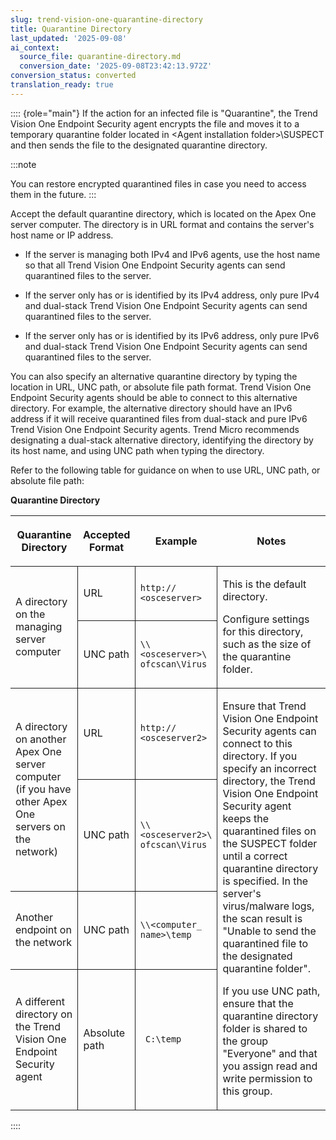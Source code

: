 ```yaml
---
slug: trend-vision-one-quarantine-directory
title: Quarantine Directory
last_updated: '2025-09-08'
ai_context:
  source_file: quarantine-directory.md
  conversion_date: '2025-09-08T23:42:13.972Z'
conversion_status: converted
translation_ready: true
---
```


:::: {role="main"}
If the action for an infected file is "Quarantine", the Trend Vision One Endpoint Security agent encrypts the file and moves it to a temporary quarantine folder located in \<Agent installation folder\>\SUSPECT and then sends the file to the designated quarantine directory.

:::note

You can restore encrypted quarantined files in case you need to access them in the future.
:::

Accept the default quarantine directory, which is located on the Apex One server computer. The directory is in URL format and contains the server's host name or IP address.

- If the server is managing both IPv4 and IPv6 agents, use the host name so that all Trend Vision One Endpoint Security agents can send quarantined files to the server.

- If the server only has or is identified by its IPv4 address, only pure IPv4 and dual-stack Trend Vision One Endpoint Security agents can send quarantined files to the server.

- If the server only has or is identified by its IPv6 address, only pure IPv6 and dual-stack Trend Vision One Endpoint Security agents can send quarantined files to the server.

You can also specify an alternative quarantine directory by typing the location in URL, UNC path, or absolute file path format. Trend Vision One Endpoint Security agents should be able to connect to this alternative directory. For example, the alternative directory should have an IPv6 address if it will receive quarantined files from dual-stack and pure IPv6 Trend Vision One Endpoint Security agents. Trend Micro recommends designating a dual-stack alternative directory, identifying the directory by its host name, and using UNC path when typing the directory.

Refer to the following table for guidance on when to use URL, UNC path, or absolute file path:

**Quarantine Directory**

<table>
<colgroup>
<col style="width: 22%" />
<col style="width: 14%" />
<col style="width: 24%" />
<col style="width: 40%" />
</colgroup>
<thead>
<tr>
<th><p>Quarantine Directory</p></th>
<th><p>Accepted Format</p></th>
<th><p>Example</p></th>
<th><p>Notes</p></th>
</tr>
</thead>
<tbody>
<tr>
<td rowspan="2" style="border-bottom-width: 1px; border-bottom-style: solid; border-right-width: 1px; border-right-style: solid"><p>A directory on the managing server computer</p></td>
<td style="border-bottom-width: 1px; border-bottom-style: solid; border-right-width: 1px; border-right-style: solid"><p>URL</p></td>
<td style="border-bottom-width: 1px; border-bottom-style: solid; border-right-width: 1px; border-right-style: solid"><p><code>http:// &lt;osceserver&gt;</code></p></td>
<td rowspan="2" style="border-bottom-width: 1px; border-bottom-style: solid"><p>This is the default directory.</p>
<p>Configure settings for this directory, such as the size of the quarantine folder.</p></td>
</tr>
<tr>
<td style="border-bottom-width: 1px; border-bottom-style: solid; border-right-width: 1px; border-right-style: solid"><p>UNC path</p></td>
<td style="border-bottom-width: 1px; border-bottom-style: solid; border-right-width: 1px; border-right-style: solid"><p><code>\\&lt;osceserver&gt;\ ofcscan\Virus</code></p></td>
</tr>
<tr>
<td rowspan="2" style="border-bottom-width: 1px; border-bottom-style: solid; border-right-width: 1px; border-right-style: solid"><p>A directory on another Apex One server computer (if you have other Apex One servers on the network)</p></td>
<td style="border-bottom-width: 1px; border-bottom-style: solid; border-right-width: 1px; border-right-style: solid"><p>URL</p></td>
<td style="border-bottom-width: 1px; border-bottom-style: solid; border-right-width: 1px; border-right-style: solid"><p><code>http:// &lt;osceserver2&gt;</code></p></td>
<td rowspan="4"><p>Ensure that Trend Vision One Endpoint Security agents can connect to this directory. If you specify an incorrect directory, the Trend Vision One Endpoint Security agent keeps the quarantined files on the SUSPECT folder until a correct quarantine directory is specified. In the server's virus/malware logs, the scan result is "Unable to send the quarantined file to the designated quarantine folder".</p>
<p>If you use UNC path, ensure that the quarantine directory folder is shared to the group "Everyone" and that you assign read and write permission to this group.</p></td>
</tr>
<tr>
<td style="border-bottom-width: 1px; border-bottom-style: solid; border-right-width: 1px; border-right-style: solid"><p>UNC path</p></td>
<td style="border-bottom-width: 1px; border-bottom-style: solid; border-right-width: 1px; border-right-style: solid"><p><code>\\&lt;osceserver2&gt;\ ofcscan\Virus</code></p></td>
</tr>
<tr>
<td style="border-bottom-width: 1px; border-bottom-style: solid; border-right-width: 1px; border-right-style: solid"><p>Another endpoint on the network</p></td>
<td style="border-bottom-width: 1px; border-bottom-style: solid; border-right-width: 1px; border-right-style: solid"><p>UNC path</p></td>
<td style="border-bottom-width: 1px; border-bottom-style: solid; border-right-width: 1px; border-right-style: solid"><p><code>\\&lt;computer_ name&gt;\temp</code></p></td>
</tr>
<tr>
<td style="border-right-width: 1px; border-right-style: solid"><p>A different directory on the Trend Vision One Endpoint Security agent</p></td>
<td style="border-right-width: 1px; border-right-style: solid"><p>Absolute path</p></td>
<td style="border-right-width: 1px; border-right-style: solid"><p><code> C:\temp</code></p></td>
</tr>
</tbody>
</table>
::::
